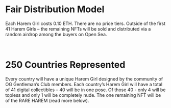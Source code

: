 # Fair Distribution Model

Each Harem Girl costs 0.10 ETH.  There are no price tiers.  Outside of the first
41 Harem Girls – the remaining NFTs will be sold and distributed via a random
airdrop among the buyers on Open Sea.

<br />

# 250 Countries Represented

Every country will have a unique Harem Girl designed by the community of OG
Gentleman’s Club members.  Each country’s Harem Girl will have a total of 41
digital collectibles – 40 will be in one pose.  Of those 40 - only 4 will be
topless and only 1 will be completely nude.  The one remaining NFT will be of
the RARE HAREM (read more below).
